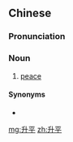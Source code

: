 {{also|昇平}}
==Chinese==
{{zh-forms|s=升平|t2=昇平}}

===Pronunciation===
{{zh-pron
|m=shēngpíng
|c=sing1 ping4
|mn=qz,xm,zz:seng-phêng
|cat=n
}}

===Noun===
{{zh-noun}}

# [[peace]]

====Synonyms====
* {{zh-l|和平}}

[[mg:升平]]
[[zh:升平]]